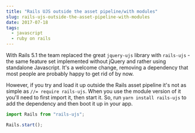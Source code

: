 ```yaml
---
title: "Rails UJS outside the asset pipeline/with modules"
slug: rails-ujs-outside-the-asset-pipeline-with-modules
date: 2017-07-18
tags:
  - javascript
  - ruby on rails
---
```


With Rails 5.1 the team replaced the great `jquery-ujs` library with `rails-ujs` - the same feature set implemented without jQuery and rather using standalone Javascript. It's a welcome change, removing a dependency that most people are probably happy to get rid of by now.

However, if you try and load it up outside the Rails asset pipeline it's not as simple as `//= require rails-ujs`. When you use the module version of it you'll need to first import it, then start it. So, run `yarn install rails-ujs` to add the dependency and then boot it up in your app.

```js
import Rails from "rails-ujs";

Rails.start();
```
